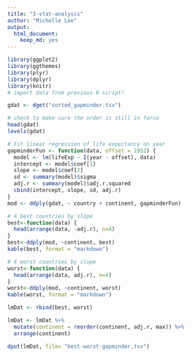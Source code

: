 ```yaml
---
title: "3-stat-analysis"
author: "Michelle Lee"
output:
  html_document:
    keep_md: yes
---
```


```r
library(ggplot2)
library(ggthemes)
library(plyr)
library(dplyr)
library(knitr)
# import data from previous R script!

gdat <- dget("sorted_gapminder.tsv")

# check to make sure the order is still in force
head(gdat)
levels(gdat)

# Fit linear regression of life expectancy on year
gapminderFun <- function(data, offset = 1952) {
  model <- lm(lifeExp ~ I(year - offset), data)
  intercept <- model$coef[1]
  slope <- model$coef[2]
  sd <- summary(model)$sigma
  adj.r <- summary(model)$adj.r.squared
  cbind(intercept, slope, sd, adj.r)
}
mod <- ddply(gdat, ~ country + continent, gapminderFun)

# 4 best countries by slope
best<-function(data) {
  head(arrange(data, -adj.r), n=4)
}
best<-ddply(mod, ~continent, best)
kable(best, format = "markdown")

# 4 worst countries by slope
worst<-function(data) {
  head(arrange(data, adj.r), n=4)
}
worst<-ddply(mod, ~continent, worst)
kable(worst, format = "markdown")

lmDat <- rbind(best, worst)

lmDat <- lmDat %>%
  mutate(continent = reorder(continent, adj.r, max)) %>%
  arrange(continent)

dput(lmDat, file= "best-worst-gapminder.tsv")


```

